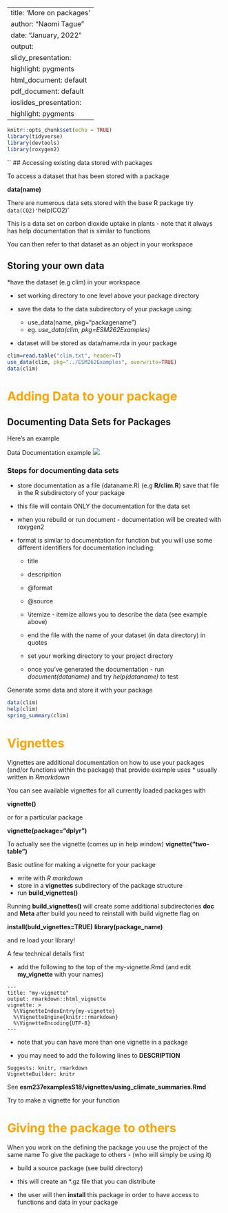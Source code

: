 
---
title: 'More on packages'
author: "Naomi Tague"
date: "January, 2022"
output:
  slidy_presentation:
   highlight: pygments
  html_document: default
  pdf_document: default
  ioslides_presentation:
    highlight: pygments
---

```r
knitr::opts_chunk$set(echo = TRUE)
library(tidyverse)
library(devtools)
library(roxygen2)
```
``
## Accessing existing data stored with packages

To access a dataset that has been stored with a package

**data(name)**

There are numerous data sets stored with the base R package
try 
`data(CO2)'
`help(CO2)'

This is a data set on carbon dioxide uptake in plants - note that it always has help documentation that is similar to functions


You can then refer to that dataset as an object in your workspace

## Storing your own data

*have the dataset (e.g clim) in your workspace

* set working directory to one level above your package directory

* save the data to the data subdirectory of your package using:
  * use_data(name, pkg="packagename")
  * eg. *use_data(clim, pkg=ESM262Examples)*

* dataset will be stored as data/name.rda in your package

```r

clim=read.table("clim.txt", header=T)
use_data(clim, pkg="../ESM262Examples", overwrite=TRUE)
data(clim)
```
# <span style="color:orange">Adding Data to your package</span>


## Documenting Data Sets for Packages

Here's an example 

Data Documentation example ![](../img/datadoc.jpeg)

### Steps for documenting data sets

* store documentation as a file (dataname.R) 
 (e.g **R/clim.R**)
save that file in the R subdirectory of your package

* this file will contain ONLY the documentation for the data set

* when you rebuild or run document - documentation will be created with roxygen2

* format is similar to documentation for function but you will use some different identifiers for documentation including:
    * title
    * descripition
    * \@format
    * \@source
    * \\itemize - itemize allows you to describe the data (see example above)

  * end the file with the name of your dataset (in data directory) in quotes
  
  * set your working directory to your project directory 
  
  * once you've generated the documentation - run *document(dataname)* and try *help(dataname)* to test
  



Generate some data and store it with your package


```r

data(clim)
help(clim)
spring_summary(clim)

```

# <span style="color:orange">Vignettes</span>

Vignettes are additional documentation on how to use your packages (and/or functions
within the package) that provide example uses
* usually written in *Rmarkdown*

You can see available vignettes for all currently loaded packages with

**vignette()**

or for a particular package

**vignette(package="dplyr")**

To actually see the vignette (comes up in help window)
**vignette("two-table")**

Basic outline for making a vignette for your package

* write with *R markdown*
* store in a **vignettes** subdirectory of the package structure
* run **build_vignettes()**

Running **build_vignettes()** will create some additional subdirectories **doc** and **Meta**
after build you need to reinstall with build vignette flag on

**install(buld_vignettes=TRUE)**
**library(package_name)**

and re load your library!

A few technical details first

* add the following to the top of the my-vignette.Rmd (and edit **my_vignette** with your names)

```black
---
title: "my-vignette"
output: rmarkdown::html_vignette
vignette: >
  %\VignetteIndexEntry{my-vignette}
  %\VignetteEngine{knitr::rmarkdown}
  %\VignetteEncoding{UTF-8}
---
```

* note that you can have more than one vignette in a package

* you may need to add the following lines to **DESCRIPTION**

```black

Suggests: knitr, rmarkdown
VignetteBuilder: knitr

```

See **esm237examplesS18/vignettes/using_climate_summaries.Rmd**


Try to make a vignette for your function

# <span style="color:orange">Giving the package to others</span>

When you work on the defining the package you use the project of the same name
To give the package to others - (who will simply be using it)

* build a source package (see build directory)

* this will create an *.gz file that you can distribute

* the user will then **install** this package in order to have access to functions and data in your package


